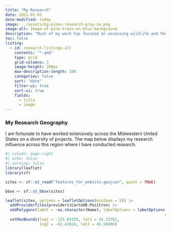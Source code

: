 ```yaml
---
title: "My Research"
date: 2021-01-01
date-modified: today
image: ../assets/bg-pines-research-gray-sm.png
image-alt: Image-of-pine-trees-on-blue-background.
description: "Much of my work has focused on assessing wildlife and their habitats using geospatial tools and techniques. I have been fortunate to have worked across the Midwest and some in the West here in the United States. This research has expanded both my technical skillset and my appreciation for science."
toc: false
listing:
  - id: research-listings-all
    contents: "*.qmd"
    type: grid
    grid-columns: 3
    image-height: 200px
    max-description-length: 100
    categories: false
    sort: "date"
    filter-ui: true  
    sort-ui: true
    fields: 
      - title
      - image
---
```



::: {#research-listings-all .listings-gallery}
:::


### My Research Geography

I am fortunate to have worked extensively across the Midwestern United States on a diversity of projects. The map below displays my research influence across this region where I have conducted research.


```r
#| column: page-right
#| echo: false
#| warning: false
library(leaflet)
library(sf)

sites <- sf::st_read("features_for_website.geojson", quiet = TRUE)

bbox <- sf::st_bbox(sites)

leaflet(sites, options = leafletOptions(minZoom = 5)) |> 
  addProviderTiles(providers$CartoDB.Positron) |> 
  addPolygons(label = ~as.character(Name), labelOptions = labelOptions(noHide = TRUE,
                                                                      direction = "bottom")) |> 
  setMaxBounds(lng1 = -125.69159, lat1 = 34.33702,
               lng2 = -63.43924, lat2 = 45.50496)
```


